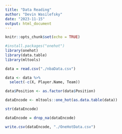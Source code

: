 ```yaml
---
title: "Data Reading"
author: "Devin Wasilefsky"
date: "2023-11-15"
output: html_document
---
```


```r
knitr::opts_chunk$set(echo = TRUE)
```

```r
#install.packages("onehot")
library(onehot)
library(data.table)
library(mltools)
```

```r
data = read.csv("./nbaData.csv")
```

```r
data <- data %>%
  select(-c(X, Player.Name, Team))
```

```r
data$Position <- as.factor(data$Position)
```

```r
dataEncode <- mltools::one_hot(as.data.table(data))
```

```r
str(dataEncode)
```

```r
dataEncode = drop_na(dataEncode)
```


```r
write.csv(dataEncode, "./OneHotData.csv")
```








